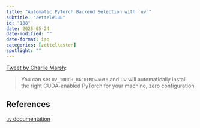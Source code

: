 ```yaml
---
title: "Automatic PyTorch Backend Selection with `uv`"
subtitle: "Zettel#188"
id: "188"
date: 2025-05-24
date-modified: ""
date-format: iso
categories: [zettelkasten]
spotlight: ""
---
```

[Tweet by Charlie Marsh](https://x.com/charliermarsh/status/1926250345887396217):

> You can set `UV_TORCH_BACKEND=auto` and uv will automatically install the right CUDA-enabled PyTorch for your machine, zero configuration

## References

[`uv` documentation](https://docs.astral.sh/uv/guides/integration/pytorch/#automatic-backend-selection)
